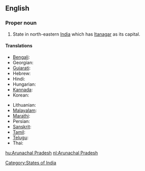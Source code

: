 ==English==
{{wikipedia}}

===Proper noun===
{{en-proper noun|sg=[[Arunachal]] [[Pradesh]]}}

# State in north-eastern [[India]] which has [[Itanagar]] as its capital.

====Translations====
{{trans-top|Arunachal Pradesh}}
* [[Bengali]]: {{t|bn|অরুণাচল প্রদেশ|sc=Beng}}
* Georgian: {{t|ka|არუნაჩალ-პრადეში|sc=Geor}}
* [[Gujarati]]: {{t|gu|અરુણાચલ પ્રદેશ|sc=Gujr}}
* Hebrew: {{t|he|ארונצ'אל פראדש|sc=Hebr}}
* Hindi: {{t|hi|अरुणाचल प्रदेश|sc=Deva}}
* Hungarian: {{t|hu|Arunácsal Pradés}}
* [[Kannada]]: {{t|kn|ಅರುಣಾಚಲ ಪ್ರದೇಶ|sc=Knda}}
* Korean: {{t|ko|아루나찰프라데시 주|sc=Kore}}
{{trans-mid}}
* Lithuanian: {{t|lt|Arunačal Pradešas|m}}
* [[Malayalam]]: {{t|ml|അരുണാചല്‍ പ്രദേശ്|sc=Mlym}}
* [[Marathi]]: {{t|mr|अरुणाचल प्रदेश|sc=Deva}}
* Persian: {{t|fa|آروناچال پرادش|sc=fa-Arab}}
* [[Sanskrit]]: {{t|sa|अरुणाचल प्रदेश|sc=Deva}}
* [[Tamil]]: {{t|ta|அருணாசலப் பிரதேசம்|sc=Taml}}
* [[Telugu]]: {{t|te|అరుణాచల్ ప్రదేశ్|sc=Telu}}
* Thai: {{t|th|รัฐอรุณาจัลประเทศ|sc=Thai}}
{{trans-bottom}}

[[Category:States of India]]

[[hu:Arunachal Pradesh]]
[[nl:Arunachal Pradesh]]
